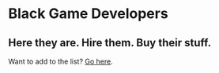 # Black Game Developers

## Here they are. Hire them. Buy their stuff. 

Want to add to the list? [Go here](https://github.com/MaximumCrash/blackgamedevs_v2/issues/new/choose).
